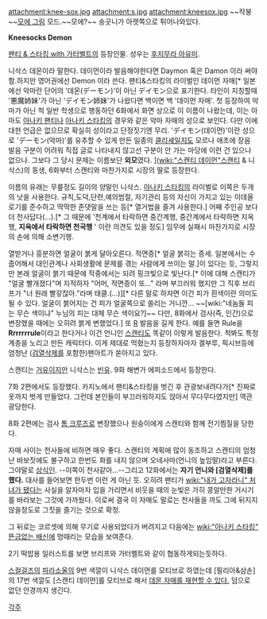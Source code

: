 attachment:knee-sox.jpg  
attachment:s.jpg
attachment:kneesox.jpg
~~작붕~~[[모에 그림]] 모드.~~모에?~~ 송곳니가 아랫쪽으로 튀어나와있다.

'''Kneesocks Demon'''

[[팬티 & 스타킹 with 가터벨트]]의 등장인물. 성우는 [[후지무라 아유미]].

니삭스 데몬이라 말한다. 데이먼이라 발음해야한다면 Daymon 혹은 Damon 이라 써야함.하지만 영어권에선 Demon 이라 쓴다.
팬티&스타킹의 라이벌인 데이먼 자매[* 일본에선 악마란 단어의 '데몬(デーモン)'이 아닌 デイモン으로 표기한다. 타인이 지칭할때 '悪魔姉妹'가 아닌 'デイモン姉妹'가 나왔다면 백이면 백 '데이먼 자매'. 첫 등장하여 악마가 아닌 척 일반 학생으로 행동하던 6화에서 화면 상으로 이 이름이 나왔는데, 이는 아마도 [[아나키 팬티]]나 [[아나키 스타킹]]의 경우와 같은 악마 자매의 성으로 보인다. 다만 이에 대한 언급은 없으므로 확실히 성이라고 단정짓기엔 무리. 'デイモン(데이먼)'이란 성으로 'デーモン(악마)'를 유추할 수 있게 만든 일종의 [[클리셰]]일지도 모르나 애초에 장음 발음 구분이 어려워 직접 글로 나타내지 않고선 구분이 안 가는 마당에 이런 건 있으나 없으나. 그보다 그 당시 문제는 이름보단 '''외모'''였다. ]([[wiki:"스캔티 데이먼"스캔티]] & 니삭스)의 동생, 6화부터 스캔티와 마찬가지로 시장의 딸로 등장한다.

이름의 유래는 무릎정도 길이의 양말인 니삭스. [[아나키 스타킹]]의 라이벌로 이쪽은 두개의 낫을 사용한다. 규칙,도덕,단련,예의범절, 자기관리 등의 자신이 가지고 있는 이데올로기를 준수하고 딱딱한 존댓말을 쓰는 등[* 열거법을 즐겨 사용한다.] 어째 주인공 보다 더 천사답다(...).[* 그 때문에 '천계에서 타락하면 중간계행, 중간계에서 타락하면 지옥행, '''지옥에서 타락하면 천국행''' ' 이란 의견도 있을 정도] 임무에 실패시 마찬가지로 시장의 손에 의해 소변기행.

열받거나 흥분하면 얼굴이 붉게 달아오른다. 적면증[* 얼굴 붉히는 증세. 일본에서는 수줍어해서 대인관계나 사회생활에 문제를 겪는 사람에게 쓰이는 말.]이 있다는 듯, 그렇지만 본래 얼굴이 붉기 때문에 작중에서는 되려 핑크빛으로 빛난다.[* 이에 대해 스캔티가 "얼굴 빨개졌다"며 지적하자 "어머, 적면증이 또…" 라며 부끄러워 했지만 그 직후 브리프가 "너 원래 빨갛잖아."라며 태클.(…)][* 다른 말로 하자면 이건 피가 흰색이란 의미도 될 수 있다. 얼굴이 붉어지는 건 피가 얼굴쪽으로 쏠리는 거니깐... ~~[wiki:"네놈들 피는 무슨 색이냐" 누님의 피는 대체 무슨 색이요?]~~ 다만, 8화에서 검사(즉, 인간)으로 변장했을 때에는 오히려 붉게 변했었다.] 또 [[R]] 발음을 길게 한다. 예를 들면 Rule을 '''Rrrrrrrule'''이라고 한다거나 이건 언니인 [[스캔티]]도 똑같이 이렇게 발음한다. 척봐도 특정 계층을 노리고 만든 캐릭터다.  이게 제대로 먹혔는지 등장하자마자 겔부루, 픽시브등에 엄청난 ([[검열삭제]]를 포함한)팬아트가 쏟아지고 있다.

스캔티는 [[거유]]이지만 니삭스는 [[빈유]]. 9화 해변가 에피소드에서 등장한다.

7화 2편에서도 등장했다. 카지노에서 팬티&스타킹을 벗긴 후 관광보내려다가[* 진짜로 옷까지 벗게 만들었다. 그런데 본인들이 부끄러워하지도 않아서 무다무다였지만] 역관광당한다.

8화 2편에는 검사 [[톰 크루즈]]로 변장했으나 원숭이에게 스캔티와 함께 전기찜질을 당한다.

자매 사이는 천사들에 비하면 매우 좋다. 스캔티의 계획에 많이 동조하고 스캔티의 엄청난 바보짓에도 불구하고 한번도 화를 내지 않으며 오네사마(언니의 높임말)라고 부른다. 그야말로 [[상식인]].  --이쪽이 천사같아...--그리고 12화에서는 '''자기 언니와 [검열삭제]를 했다.''' 대사를 들어보면 한두번 이런 게 아닌 듯. 오히려 팬티가 [[wiki:"내가 고자라니" 처녀가 됐다]]는 사실을 알자마자 입을 가리면서 비웃을 때의 눈빛은 가히 콩알만한 거시기를 바라보는 그것에 가까웠다. 이로써 결국 이 자매도 말로는 천사들을 까도 그에 뒤지지 않을정도로 그짓을 즐기는 것으로 확정.

그 뒤로는 코르셋에 의해 무기로 사용되었다가 버려지고 다음에는 [[wiki:"아나키 스타킹" 뜬금없는 배신]]에 멍때리는 모습을 보여준다.

2기 떡밥용 일러스트를 보면 브리프와 가터벨트와 같이 협동하게되는듯하다.

[[스컬걸즈]]의 [[파라소울]]의 9번 색깔이 니삭스 데이먼를 모티브로 하였는데 [필리아&삼손]의 17번 색깔도 [스캔티 데이먼]를 모티브로 해서 [http://blog.naver.com/PostView.nhn?blogId=zi1919&logNo=70167811595&categoryNo=52&parentCategoryNo=0&viewDate=&currentPage=1&postListTopCurrentPage=1&userTopListOpen=true&userTopListCount=30&userTopListManageOpen=false&userTopListCurrentPage=1 데몬 자매를 재현할 수 있다.] 덤으로 없던 안경까지 생긴다.

[[각주]]
